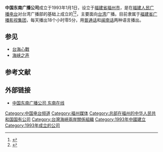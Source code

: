 {{广播电台
| 電臺名稱       = 中国东南广播公司
| 英文名稱       = China Southeast Broadcasting Corporation
| 原文名称       = 
| 電臺圖片檔案 = 
| 電臺圖片名稱 = 
| 通称              = 
| 缩写              = CSEBC
| 所屬國家    = {{PRC}}
| 總部所在    = {{PRC}}[[福建省|福建省]][[福州市|福州市]]西二环南路152号
| 播放地區    = [[福建|福建]]、[[台湾|台湾]]
| 開播日期    = 1993年1月1日
| 停播日期      = 
| 電臺呼號      = 
| 类型            = [[台海心战|对台湾广播]]
| 宗教            = 
| 主要语言     = [[普通话|普通话]]、[[闽南话|闽南话]]
| 使用频段     = [[中波|中波]]
| 電臺口號     = 
| 隶属           = [[福建省广播影视集团|福建省广播影视集团]]
| 擁有者        = 
| 持股者        =
| 董事长        = 
| 前電臺名稱  = 
| 被取代名稱  = 
| 前頻道呼號  = 
| 被取代呼號  = 
| 集團同類頻道= 
| 重播服務頻道= 
| 電臺官方網站= http://www.sebc.com.cn/
| 備註            = 
}}

'''中国东南广播公司'''成立于1993年1月1日，设立于[[福建省|福建省]][[福州市|福州市]]，是在[[福建人民广播电台|福建人民广播电台]]对台湾广播部的基础上成立的<ref>{{cite web |title=东南广播公司简介 |url=http://www.sebc.com.cn/about/dngb.html |publisher=东南在线 |accessdate=2007-12-11 |deadurl=yes |archiveurl=https://web.archive.org/web/20071211081830/http://www.sebc.com.cn/about/dngb.html |archivedate=2007-12-11 }}</ref><ref>{{cite isbn|9787211056279}}</ref>，主要面向[[台湾|台湾]]广播。目前隶属于[[福建省广播影视集团|福建省广播影视集团]]，每天播出18个小时零5分，用[[普通话|普通话]]和[[闽南话|闽南话]]两种语言播出。

== 参见 ==
* [[台海心戰|台海心戰]]
* [[海峡之声|海峡之声]]

==参考文献==
{{reflist}}

== 外部链接 ==
* [http://www.sebc.com.cn/ 中国东南广播公司 东南在线]{{Wayback|url=http://www.sebc.com.cn/ |date=20200921053616 }}

{{福建省广播影视集团}}
[[Category:中国电台频道|Category:中国电台频道]]
[[Category:福州媒体|Category:福州媒体]]
[[Category:总部在福州的中华人民共和国国有公司|Category:总部在福州的中华人民共和国国有公司]]
[[Category:台灣海峽兩岸關係組織|Category:台灣海峽兩岸關係組織]]
[[Category:1993年中國建立|Category:1993年中國建立]]
[[Category:1993年成立的公司|Category:1993年成立的公司]]